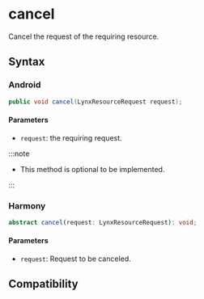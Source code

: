 # cancel

Cancel the request of the requiring resource.

## Syntax

### Android

```java
public void cancel(LynxResourceRequest request);
```

#### Parameters

- `request`: the requiring request.

:::note

- This method is optional to be implemented.

:::

### Harmony

```typescript
abstract cancel(request: LynxResourceRequest): void;
```

#### Parameters

- `request`: Request to be canceled.

## Compatibility


<LegacyCompatTable metadata="lynx-native-api/lynx-generic-resource-fetcher/cancel" />